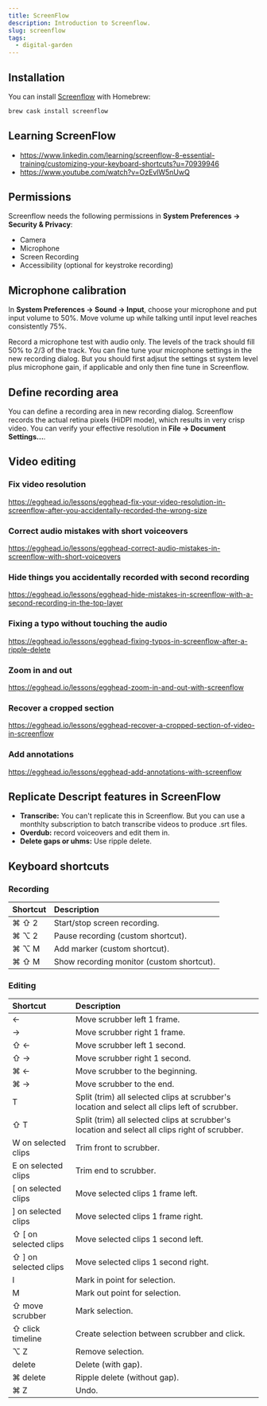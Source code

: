 ```yaml
---
title: ScreenFlow
description: Introduction to Screenflow.
slug: screenflow
tags:
  - digital-garden
---
```


## Installation

You can install [Screenflow](http://www.telestream.net/screenflow/overview.htm)
with Homebrew:

```bash
brew cask install screenflow
```

## Learning ScreenFlow

- https://www.linkedin.com/learning/screenflow-8-essential-training/customizing-your-keyboard-shortcuts?u=70939946
- https://www.youtube.com/watch?v=OzEvlW5nUwQ

## Permissions

Screenflow needs the following permissions in **System Preferences → Security &
Privacy**:

- Camera
- Microphone
- Screen Recording
- Accessibility (optional for keystroke recording)

## Microphone calibration

In **System Preferences → Sound → Input**, choose your microphone and put input
volume to 50%. Move volume up while talking until input level reaches
consistently 75%.

Record a microphone test with audio only. The levels of the track should fill
50% to 2/3 of the track. You can fine tune your microphone settings in the new
recording dialog. But you should first adjsut the settings st system level plus
microphone gain, if applicable and only then fine tune in Screenflow.

## Define recording area

You can define a recording area in new recording dialog. Screenflow records the
actual retina pixels (HiDPI mode), which results in very crisp video. You can
verify your effective resolution in **File → Document Settings...**.

## Video editing

### Fix video resolution

https://egghead.io/lessons/egghead-fix-your-video-resolution-in-screenflow-after-you-accidentally-recorded-the-wrong-size

### Correct audio mistakes with short voiceovers

https://egghead.io/lessons/egghead-correct-audio-mistakes-in-screenflow-with-short-voiceovers

### Hide things you accidentally recorded with second recording

https://egghead.io/lessons/egghead-hide-mistakes-in-screenflow-with-a-second-recording-in-the-top-layer

### Fixing a typo without touching the audio

https://egghead.io/lessons/egghead-fixing-typos-in-screenflow-after-a-ripple-delete

### Zoom in and out

https://egghead.io/lessons/egghead-zoom-in-and-out-with-screenflow

### Recover a cropped section

https://egghead.io/lessons/egghead-recover-a-cropped-section-of-video-in-screenflow

### Add annotations

https://egghead.io/lessons/egghead-add-annotations-with-screenflow

## Replicate Descript features in ScreenFlow

- **Transcribe:** You can't replicate this in Screenflow. But you can use a
  monthlty subscription to batch transcribe videos to produce .srt files.
- **Overdub:** record voiceovers and edit them in.
- **Delete gaps or uhms:** Use ripple delete.

## Keyboard shortcuts

### Recording

| Shortcut | Description                               |
| :------- | :---------------------------------------- |
| ⌘ ⇧ 2    | Start/stop screen recording.              |
| ⌘ ⌥ 2    | Pause recording (custom shortcut).        |
| ⌘ ⌥ M    | Add marker (custom shortcut).             |
| ⌘ ⇧ M    | Show recording monitor (custom shortcut). |

### Editing

| Shortcut              | Description                                                                                    |
| :-------------------- | :--------------------------------------------------------------------------------------------- |
| ←                     | Move scrubber left 1 frame.                                                                    |
| →                     | Move scrubber right 1 frame.                                                                   |
| ⇧ ←                   | Move scrubber left 1 second.                                                                   |
| ⇧ →                   | Move scrubber right 1 second.                                                                  |
| ⌘ ←                   | Move scrubber to the beginning.                                                                |
| ⌘ →                   | Move scrubber to the end.                                                                      |
| T                     | Split (trim) all selected clips at scrubber's location and select all clips left of scrubber.  |
| ⇧ T                   | Split (trim) all selected clips at scrubber's location and select all clips right of scrubber. |
| W on selected clips   | Trim front to scrubber.                                                                        |
| E on selected clips   | Trim end to scrubber.                                                                          |
| [ on selected clips   | Move selected clips 1 frame left.                                                              |
| ] on selected clips   | Move selected clips 1 frame right.                                                             |
| ⇧ [ on selected clips | Move selected clips 1 second left.                                                             |
| ⇧ ] on selected clips | Move selected clips 1 second right.                                                            |
| I                     | Mark in point for selection.                                                                   |
| M                     | Mark out point for selection.                                                                  |
| ⇧ move scrubber       | Mark selection.                                                                                |
| ⇧ click timeline      | Create selection between scrubber and click.                                                   |
| ⌥ Z                   | Remove selection.                                                                              |
| delete                | Delete (with gap).                                                                             |
| ⌘ delete              | Ripple delete (without gap).                                                                   |
| ⌘ Z                   | Undo.                                                                                          |
